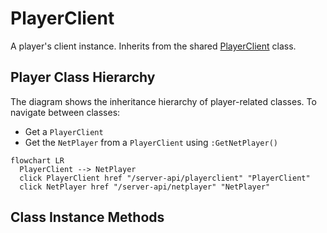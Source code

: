 
# PlayerClient

A player's client instance. Inherits from the shared [PlayerClient](/shared-api/playerclient) class.

## Player Class Hierarchy

The diagram shows the inheritance hierarchy of player-related classes. To navigate between classes:
- Get a `PlayerClient`
- Get the `NetPlayer` from a `PlayerClient` using `:GetNetPlayer()`


```mermaid
flowchart LR
  PlayerClient --> NetPlayer
  click PlayerClient href "/server-api/playerclient" "PlayerClient"
  click NetPlayer href "/server-api/netplayer" "NetPlayer"
```


## Class Instance Methods

<InheritedComponent className="PlayerClient_Server" />
